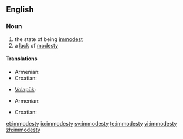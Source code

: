==English==

===Noun===
{{en-noun|-}}

# the state of being [[immodest]]
# a [[lack]] of [[modesty]]

====Translations====
{{trans-top|state of being immodest}}
* Armenian: {{t-|hy|անհամեստություն|tr=anhamestut’yun}}
* Croatian: {{t-|hr|neskromnost|f|alt=nèskromnōst}}
{{trans-mid}}
* [[Volapük]]: {{t+|vo|nepued}}
{{trans-bottom}}

{{trans-top|lack of modesty}}
* Armenian: {{t-|hy|անհամեստություն|tr=anhamestut’yun}}
{{trans-mid}}
* Croatian: {{t-|hr|neskromnost|f|alt=nèskromnōst}}
{{trans-bottom}}

[[et:immodesty]]
[[io:immodesty]]
[[sv:immodesty]]
[[te:immodesty]]
[[vi:immodesty]]
[[zh:immodesty]]